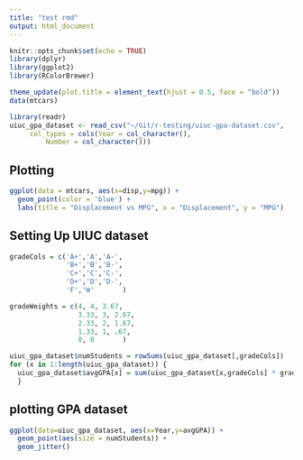 ```yaml
---
title: "test rmd"
output: html_document
---
```


```r
knitr::opts_chunk$set(echo = TRUE)
library(dplyr)
library(ggplot2)
library(RColorBrewer)

theme_update(plot.title = element_text(hjust = 0.5, face = "bold"))
data(mtcars)

library(readr)
uiuc_gpa_dataset <- read_csv("~/Git/r-testing/uiuc-gpa-dataset.csv", 
     col_types = cols(Year = col_character(), 
         Number = col_character()))

```

## Plotting

```r
ggplot(data = mtcars, aes(x=disp,y=mpg)) +
  geom_point(color = 'blue') +
  labs(title = "Displacement vs MPG", x = "Displacement", y = "MPG")
```

## Setting Up UIUC dataset

```r

gradeCols = c('A+','A','A-',
              'B+','B','B-',
              'C+','C','C-',
              'D+','D','D-',
              'F','W'       )

gradeWeights = c(4, 4, 3.67,
                 3.33, 3, 2.67,
                 2.33, 2, 1.67,
                 1.33, 1, .67,
                 0, 0       )

uiuc_gpa_dataset$numStudents = rowSums(uiuc_gpa_dataset[,gradeCols])
for (x in 1:length(uiuc_gpa_dataset)) {
  uiuc_gpa_dataset$avgGPA[x] = sum(uiuc_gpa_dataset[x,gradeCols] * gradeWeights) / uiuc_gpa_dataset$numStudents[x]
  }


```

## plotting GPA dataset

```r
ggplot(data=uiuc_gpa_dataset, aes(x=Year,y=avgGPA)) +
  geom_point(aes(size = numStudents)) +
  geom_jitter()

```